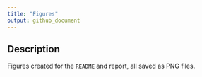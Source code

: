 ```yaml
---
title: "Figures"
output: github_document
---
```


## Description

Figures created for the `README` and report, all saved as PNG files.

